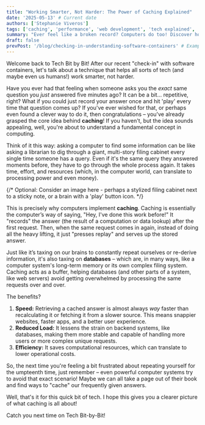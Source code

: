 ```yaml
---
title: "Working Smarter, Not Harder: The Power of Caching Explained"
date: '2025-05-13' # Current date
authors: ['Stephanie Viveros']
tags: ['caching', 'performance', 'web development', 'tech explained', 'analogy', 'databases']
summary: "Ever feel like a broken record? Computers do too! Discover how caching helps them 'record and replay' answers to speed things up and reduce load, just like we wish we could!"
draft: false
prevPost: '/blog/checking-in-understanding-software-containers' # Example path to your previous post on containers
---
```


Welcome back to Tech Bit by Bit! After our recent "check-in" with software containers, let's talk about a technique that helps all sorts of tech (and maybe even us humans!) work smarter, not harder.

Have you ever had that feeling when someone asks you the *exact* same question you *just* answered five minutes ago? It can be a bit... repetitive, right? What if you could just record your answer once and hit 'play' every time that question comes up? If you've ever wished for that, or perhaps even found a clever way to do it, then congratulations – you've already grasped the core idea behind **caching**! If you haven't, but the idea sounds appealing, well, you're about to understand a fundamental concept in computing.

Think of it this way: asking a computer to find some information can be like asking a librarian to dig through a giant, multi-story filing cabinet every single time someone has a query. Even if it's the same query they answered moments before, they have to go through the whole process again. It takes time, effort, and resources (which, in the computer world, can translate to processing power and even money).

{/* Optional: Consider an image here - perhaps a stylized filing cabinet next to a sticky note, or a brain with a 'play' button icon. */}

This is precisely why computers implement **caching**. Caching is essentially the computer’s way of saying, "Hey, I've done this work before!" It "records" the answer (the result of a computation or data lookup) after the first request. Then, when the same request comes in again, instead of doing all the heavy lifting, it just "presses replay" and serves up the stored answer.

Just like it’s taxing on our brains to constantly repeat ourselves or re-derive information, it's also taxing on **databases** – which are, in many ways, like a computer system's long-term memory or its own complex filing system. Caching acts as a buffer, helping databases (and other parts of a system, like web servers) avoid getting overwhelmed by processing the same requests over and over.

The benefits?
1.  **Speed:** Retrieving a cached answer is almost always *way* faster than recalculating it or fetching it from a slower source. This means snappier websites, faster apps, and a better user experience.
2.  **Reduced Load:** It lessens the strain on backend systems, like databases, making them more stable and capable of handling more users or more complex unique requests.
3.  **Efficiency:** It saves computational resources, which can translate to lower operational costs.

So, the next time you're feeling a bit frustrated about repeating yourself for the umpteenth time, just remember – even powerful computer systems try to avoid that exact scenario! Maybe we can all take a page out of their book and find ways to "cache" our frequently given answers.

Well, that's it for this quick bit of tech. I hope this gives you a clearer picture of what caching is all about!

Catch you next time on Tech Bit-by-Bit!
